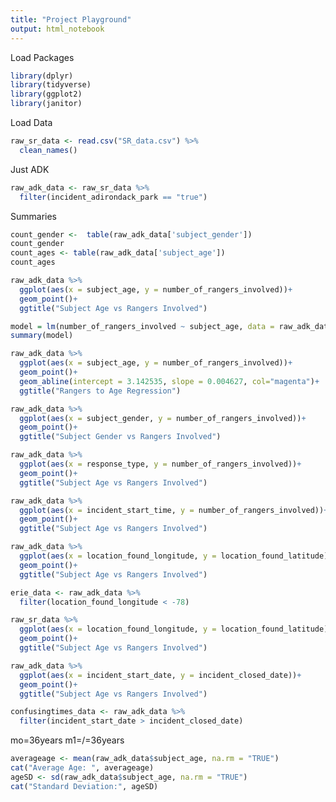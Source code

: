 ```yaml
---
title: "Project Playground"
output: html_notebook
---
```



Load Packages
```r
library(dplyr)
library(tidyverse)
library(ggplot2)
library(janitor)
```


Load Data
```r
raw_sr_data <- read.csv("SR_data.csv") %>%
  clean_names()
```

Just ADK
```r
raw_adk_data <- raw_sr_data %>%
  filter(incident_adirondack_park == "true")
```

Summaries
```r
count_gender <-  table(raw_adk_data['subject_gender'])
count_gender
count_ages <- table(raw_adk_data['subject_age'])
count_ages

```
```r
raw_adk_data %>% 
  ggplot(aes(x = subject_age, y = number_of_rangers_involved))+
  geom_point()+
  ggtitle("Subject Age vs Rangers Involved") 

```
```r
model = lm(number_of_rangers_involved ~ subject_age, data = raw_adk_data)
summary(model)
```
```r
raw_adk_data %>% 
  ggplot(aes(x = subject_age, y = number_of_rangers_involved))+
  geom_point()+
  geom_abline(intercept = 3.142535, slope = 0.004627, col="magenta")+
  ggtitle("Rangers to Age Regression") 
```
```r
raw_adk_data %>% 
  ggplot(aes(x = subject_gender, y = number_of_rangers_involved))+
  geom_point()+
  ggtitle("Subject Gender vs Rangers Involved") 

```
```r
raw_adk_data %>% 
  ggplot(aes(x = response_type, y = number_of_rangers_involved))+
  geom_point()+
  ggtitle("Subject Age vs Rangers Involved") 

```
```r
raw_adk_data %>% 
  ggplot(aes(x = incident_start_time, y = number_of_rangers_involved))+
  geom_point()+
  ggtitle("Subject Age vs Rangers Involved") 

```
```r
raw_adk_data %>% 
  ggplot(aes(x = location_found_longitude, y = location_found_latitude))+
  geom_point()+
  ggtitle("Subject Age vs Rangers Involved") 

```
```r
erie_data <- raw_adk_data %>%
  filter(location_found_longitude < -78)
```


```r
raw_sr_data %>% 
  ggplot(aes(x = location_found_longitude, y = location_found_latitude))+
  geom_point()+
  ggtitle("Subject Age vs Rangers Involved") 

```
```r
raw_adk_data %>% 
  ggplot(aes(x = incident_start_date, y = incident_closed_date))+
  geom_point()+
  ggtitle("Subject Age vs Rangers Involved") 
```
```r
confusingtimes_data <- raw_adk_data %>%
  filter(incident_start_date > incident_closed_date)
```

mo=36years
m1=/=36years
```r
averageage <- mean(raw_adk_data$subject_age, na.rm = "TRUE")
cat("Average Age: ", averageage)
ageSD <- sd(raw_adk_data$subject_age, na.rm = "TRUE")
cat("Standard Deviation:", ageSD)
```


